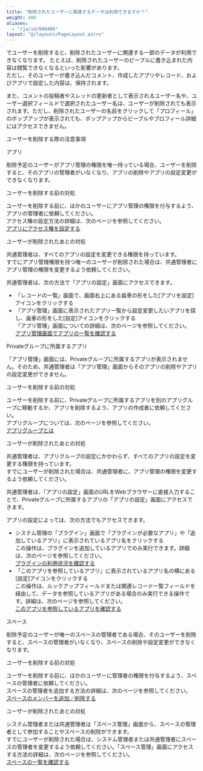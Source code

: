 ```yaml
---
title: "削除されたユーザーに関連するデータは利用できますか？"
weight: 400
aliases:
  - "/ja/id/040406"
layout: "@/layouts/PageLayout.astro"
---
```




<SlashUi />でユーザーを削除すると、削除されたユーザーに関連する一部のデータが利用できなくなります。 たとえば、削除されたユーザーのピープルに書き込まれた内容は閲覧できなくなるといった影響があります。  
ただし、そのユーザーが書き込んだコメント、作成したアプリやレコード、およびアプリで設定した内容は、保持されます。  

また、コメントの投稿者やスレッドの更新者として表示されるユーザー名や、ユーザー選択フィールドで選択されたユーザー名は、ユーザーが削除されても表示されます。ただし、削除されたユーザーの名前をクリックして「プロフィール」のポップアップが表示されても、ポップアップからピープルやプロフィール詳細にはアクセスできません。

<Heading id="deleted_user_10">ユーザーを削除する際の注意事項</Heading>

<Heading level={3} id="deleted_user_1010">アプリ</Heading>

削除予定のユーザーがアプリ管理の権限を唯一持っている場合、ユーザーを削除すると、そのアプリの管理者がいなくなり、アプリの削除やアプリの設定変更ができなくなります。  

<Heading level={4} id="deleted_user_101010">ユーザーを削除する前の対処</Heading>

ユーザーを削除する前に、ほかのユーザーにアプリ管理の権限を付与するよう、アプリの管理者に依頼してください。  
アクセス権の設定方法の詳細は、次のページを参照してください。  
[アプリにアクセス権を設定する](/k/ja/id/040589.html)

<Heading level={4} id="deleted_user_101020">ユーザーが削除されたあとの対処</Heading>

<Slash />共通管理者は、すべてのアプリの設定を変更できる権限を持っています。  
すでにアプリ管理権限を持つ唯一のユーザーが削除された場合は、<Slash />共通管理者にアプリ管理の権限を変更するよう依頼してください。  

<Slash />共通管理者は、次の方法で「アプリの設定」画面にアクセスできます。

* 「レコードの一覧」画面で、画面右上にある歯車の形をした[アプリを設定]アイコンをクリックする
* 「アプリ管理」画面に表示されたアプリ一覧から設定変更したいアプリを探し、歯車の形をした[設定]アイコンをクリックする  
  「アプリ管理」画面についての詳細は、次のページを参照してください。  
  [アプリ管理画面でアプリの一覧を確認する](/k/ja/id/04012.html)

<Heading level={3} id="deleted_user_1020">Privateグループに所属するアプリ</Heading>

「アプリ管理」画面には、Privateグループに所属するアプリが表示されません。そのため、<Slash />共通管理者は「アプリ管理」画面からそのアプリの削除やアプリの設定変更ができません。  

<Heading level={4} id="deleted_user_102010">ユーザーを削除する前の対処</Heading>

ユーザーを削除する前に、Privateグループに所属するアプリを別のアプリグループに移動するか、アプリを削除するよう、アプリの作成者に依頼してください。  
アプリグループについては、次のページを参照してください。  
[アプリグループとは](/k/ja/id/04028.html)  

<Heading level={4} id="deleted_user_102020">ユーザーが削除されたあとの対処</Heading>

<Slash />共通管理者は、アプリグループの設定にかかわらず、すべてのアプリの設定を変更する権限を持っています。  
すでにユーザーが削除された場合は、<Slash />共通管理者に、アプリ管理の権限を変更するよう依頼してください。  

<Slash />共通管理者は、「アプリの設定」画面のURLをWebブラウザーに直接入力することで、Privateグループに所属するアプリの「アプリの設定」画面にアクセスできます。  

アプリの設定によっては、次の方法でもアクセスできます。

* <Kintone />システム管理の「プラグイン」画面で「プラグインが必要なアプリ」や「追加しているアプリ」に表示されているアプリ名をクリックする  
  この操作は、プラグインを追加しているアプリでのみ実行できます。詳細は、次のページを参照してください。  
  [プラグインの利用状況を確認する](/k/ja/id/0405.html)
* 「このアプリを参照しているアプリ」に表示されているアプリ名の横にある[設定]アイコンをクリックする  
  この操作は、ルックアップフィールドまたは関連レコード一覧フィールドを経由して、データを参照しているアプリがある場合のみ実行できる操作です。詳細は、次のページを参照してください。  
  [このアプリを参照しているアプリを確認する](/k/ja/id/040834.html)

<Heading level={3} id="deleted_user_1030">スペース</Heading>

削除予定のユーザーが唯一のスペースの管理者である場合、そのユーザーを削除すると、スペースの管理者がいなくなり、スペースの削除や設定変更ができなくなります。  

<Heading level={4} id="deleted_user_103010">ユーザーを削除する前の対処</Heading>

ユーザーを削除する前に、ほかのユーザーに管理者の権限を付与するよう、スペースの管理者に依頼してください。  
スペースの管理者を追加する方法の詳細は、次のページを参照してください。  
[スペースのメンバーを追加／削除する](/k/ja/id/040703.html)

<Heading level={4} id="deleted_user_103020">ユーザーが削除されたあとの対処</Heading>

<Kintone />システム管理者または<Slash />共通管理者は「スペース管理」画面から、スペースの管理者として参加することやスペースの削除ができます。  
すでにユーザーが削除された場合は、<Kintone />システム管理者または<Slash />共通管理者にスペースの管理者を変更するよう依頼してください。「スペース管理」画面にアクセスする方法の詳細は、次のページを参照してください。  
[スペースの一覧を確認する](/k/ja/id/04073.html#space_admin_manage_spaces_30)
